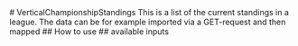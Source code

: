 

<Meta of={VerticalChampionshipStandings} />
# VerticalChampionshipStandings This is a list of the current standings in a league.
The data can be for example imported via a GET-request and then mapped ## How to
use
<Primary />
## available inputs
<Controls />
<Stories />
